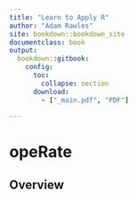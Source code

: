```yaml
---
title: "Learn to Apply R"
author: "Adam Rawles"
site: bookdown::bookdown_site
documentclass: book
output:
  bookdown::gitbook:
    config:
      toc:
        collapse: section
      download:
        - ["_main.pdf", "PDF"]  
    
---
```


# opeRate

## Overview







